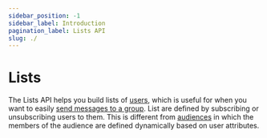 ```yaml
---
sidebar_position: -1
sidebar_label: Introduction
pagination_label: Lists API
slug: ./
---
```


# Lists

The Lists API helps you build lists of [users](/platform/users), which is useful for when you want to easily [send messages to a group](/platform/users#lists-and-audiences). List are defined by subscribing or unsubscribing users to them. This is different from [audiences](/reference/audiences) in which the members of the audience are defined dynamically based on user attributes.
